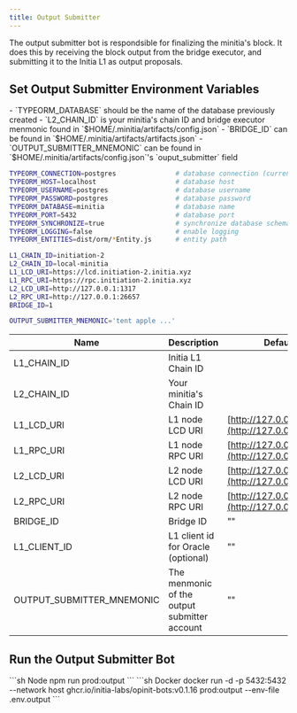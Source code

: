 ```yaml
---
title: Output Submitter
---
```


The output submitter bot is respondsible for finalizing the minitia's block. It does this by receiving the block output from the bridge executor, and submitting it to the Initia L1 as output proposals.

## Set Output Submitter Environment Variables

<Note>
- `TYPEORM_DATABASE` should be the name of the database previously created
- `L2_CHAIN_ID` is your minitia's chain ID and bridge executor menmonic found in `$HOME/.minitia/artifacts/config.json`
- `BRIDGE_ID` can be found in `$HOME/.minitia/artifacts/artifacts.json`
- `OUTPUT_SUBMITTER_MNEMONIC` can be found in `$HOME/.minitia/artifacts/config.json`'s `ouput_submitter` field
</Note>

```sh .env.output
TYPEORM_CONNECTION=postgres               # database connection (currently only support `postgres`)
TYPEORM_HOST=localhost                    # database host
TYPEORM_USERNAME=postgres                 # database username
TYPEORM_PASSWORD=postgres                 # database password
TYPEORM_DATABASE=minitia                  # database name
TYPEORM_PORT=5432                         # database port
TYPEORM_SYNCHRONIZE=true                  # synchronize database schema
TYPEORM_LOGGING=false                     # enable logging
TYPEORM_ENTITIES=dist/orm/*Entity.js      # entity path

L1_CHAIN_ID=initiation-2
L2_CHAIN_ID=local-minitia
L1_LCD_URI=https://lcd.initiation-2.initia.xyz
L1_RPC_URI=https://rpc.initiation-2.initia.xyz
L2_LCD_URI=http://127.0.0.1:1317
L2_RPC_URI=http://127.0.0.1:26657
BRIDGE_ID=1

OUTPUT_SUBMITTER_MNEMONIC='tent apple ...'
```

| Name                        | Description                                   | Default                  |
|-----------------------------|-----------------------------------------------|--------------------------|
| L1_CHAIN_ID                 | Initia L1 Chain ID                            |                          |
| L2_CHAIN_ID                 | Your minitia's Chain ID                       |                          |
| L1_LCD_URI                  | L1 node LCD URI                               | [http://127.0.0.1:1317](http://127.0.0.1:1317)   |
| L1_RPC_URI                  | L1 node RPC URI                               | [http://127.0.0.1:26657](http://127.0.0.1:26657) |
| L2_LCD_URI                  | L2 node LCD URI                               | [http://127.0.0.1:1317](http://127.0.0.1:1317)   |
| L2_RPC_URI                  | L2 node RPC URI                               | [http://127.0.0.1:26657](http://127.0.0.1:26657) |
| BRIDGE_ID                   | Bridge ID                                     | ""                       |
| L1_CLIENT_ID                | L1 client id for Oracle (optional)            | ""                       |
| OUTPUT_SUBMITTER_MNEMONIC   | The menmonic of the output submitter account  | ""                       |

## Run the Output Submitter Bot

<CodeGroup>
```sh Node
npm run prod:output
```
```sh Docker
docker run -d -p 5432:5432 --network host ghcr.io/initia-labs/opinit-bots:v0.1.16 prod:output --env-file .env.output
```
</CodeGroup>
